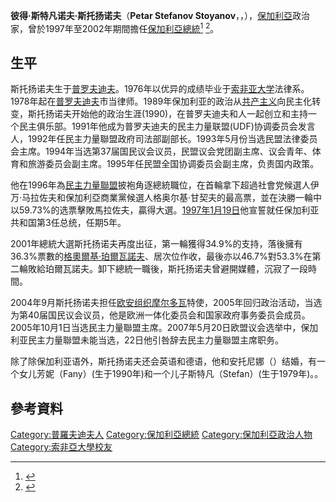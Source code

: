 {{Infobox President
|name          = 彼得·斯托扬诺夫<br /><small>Петър Стефанов Стоянов</small>
|image         = petar stoyanov (1).jpg
|office        = 第3任[[保加利亞總統|保加利亞總統]]
|vicepresident = 托多尔·卡瓦尔德杰夫（Todor Kavaldjiev）
|primeminister = [[然·维德诺夫|然·维德诺夫]]<br />[[伊万·科斯托夫|伊万·科斯托夫]]<br />[[西美昂·薩克森-科堡-哥達斯基|西美昂·薩克森-科堡-哥達斯基]]
|term_start    = 1997年1月22日
|term_end      = 2002年1月22日
|predecessor   = [[热柳·热列夫|热柳·热列夫]]
|successor     = [[格奧爾基·珀爾瓦諾夫|格奧爾基·珀爾瓦諾夫]]
|birth_date    = {{Birth date and age|1952|5|25|df=y}}
|birth_place   = [[保加利亞人民共和國|保加利亞]][[普羅夫迪夫|普羅夫迪夫]]
|death_date    = 
|death_place   = 
|spouse        = 安东尼娜·斯托扬诺夫（Antonina Stoyanova）
|party         = [[民主力量聯盟_(保加利亞)|民主力量聯盟]]
|religion      = 保加利亞[[東正教|東正教]]
}}

'''彼得·斯特凡诺夫·斯托扬诺夫'''（'''Petar Stefanov Stoyanov'''，{{lang-bg|Петър Стефанов Стоянов}}，{{bd|1952年|5月25日}}），[[保加利亞|保加利亞]]政治家，曾於1997年至2002年期間擔任[[保加利亞總統|保加利亞總統]]<ref>{{cite news|url=http://select.nytimes.com/gst/abstract.html?res=F40611F93A5F0C738EDDA80994D9404482|title=President-Elect of Bulgaria Sets Sights on NATO|date=20 November 2001|work=[[New_York_Times|New York Times]]|accessdate=4 March 2011}}</ref> <ref>{{cite journal| url=http://euroasia.cass.cn/news/60225.htm| title=保加利亚总统彼·斯托扬诺夫| author=肖江| journal=东欧中亚研究| year=1999| issue=5| deadurl=yes| archiveurl=https://web.archive.org/web/20140715020351/http://euroasia.cass.cn/news/60225.htm| archivedate=2014-07-15}}</ref>。

== 生平 ==
斯托扬诺夫生于[[普罗夫迪夫|普罗夫迪夫]]。1976年以优异的成绩毕业于[[索非亚大学|索非亚大学]]法律系。1978年起在[[普罗夫迪夫|普罗夫迪夫]]市当律师。1989年保加利亚的政治从[[共产主义|共产主义]]向民主化转变，斯托扬诺夫开始他的政治生涯(1990)，在普罗夫迪夫和人一起创立和主持一个民主俱乐部。1991年他成为普罗夫迪夫的民主力量联盟(UDF)协调委员会发言人，1992年任民主力量聯盟政府司法部副部长。1993年5月份当选民盟法律委员会主席。1994年当选第37届国民议会议员，民盟议会党团副主席、议会青年、体育和旅游委员会副主席。1995年任民盟全国协调委员会副主席，负责国内政策。

他在1996年為[[民主力量联盟_(保加利亞)|民主力量聯盟]]披袍角逐總統職位，在首輪拿下超過社會党候選人伊万·马拉佐夫和保加利亞商業黨候選人格奥尔基·甘契夫的最高票，並在決勝一輪中以59.73%的选票擊敗馬拉佐夫，贏得大選。[[1997年|1997年]][[1月19日|1月19日]]他宣誓就任保加利亚共和国第3任总统，任期5年。

2001年總統大選斯托扬诺夫再度出征，第一輪獲得34.9%的支持，落後擁有36.3%票數的[[格奧爾基·珀爾瓦諾夫|格奧爾基·珀爾瓦諾夫]]、居次位作收，最後亦以46.7%對53.3%在第二輪敗給珀爾瓦諾夫。卸下總統一職後，斯托扬诺夫曾避開媒體，沉寂了一段時間。

2004年9月斯托扬诺夫担任[[欧安组织|欧安组织]][[摩尔多瓦|摩尔多瓦]]特使，2005年回归政治活动，当选为第40届国民议会议员，他是欧洲一体化委员会和国家政府事务委员会成员。2005年10月1日当选民主力量聯盟主席。2007年5月20日欧盟议会选举中，保加利亚民主力量聯盟未能当选，22日他引咎辞去民主力量聯盟主席职务。

除了除保加利亚语外，斯托扬诺夫还会英语和德语，他和安托尼娜（{{lang|bg|Антонина Стоянова}}）结婚，有一个女儿芳妮（Fany）(生于1990年)和一个儿子斯特凡（Stefan）(生于1979年)。。

== 參考資料 ==
<references/>

{{s-start}}
{{s-off}}
{{s-bef|before=[[热柳·热列夫|热柳·热列夫]]}}
{{s-ttl|title=[[保加利亚总统|保加利亚总统]]|years=1997–2002}}
{{s-aft|after=[[格奧爾基·珀爾瓦諾夫|格奧爾基·珀爾瓦諾夫]]}}
{{s-end}}

{{DEFAULTSORT:Stoyanov, Petar}}
[[Category:普羅夫迪夫人|Category:普羅夫迪夫人]]
[[Category:保加利亞總統|Category:保加利亞總統]]
[[Category:保加利亞政治人物|Category:保加利亞政治人物]]
[[Category:索非亞大學校友|Category:索非亞大學校友]]